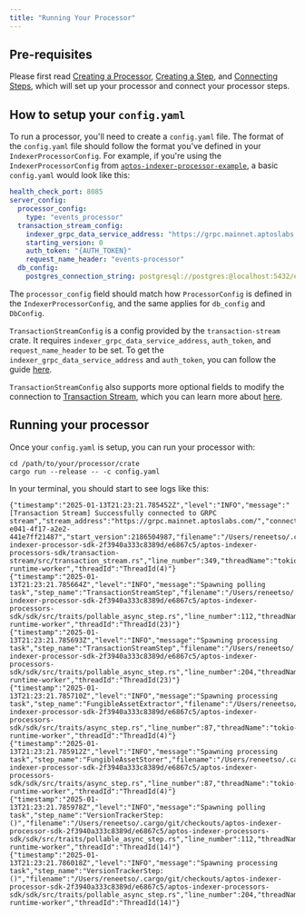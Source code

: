 ```yaml
---
title: "Running Your Processor"
---
```






## Pre-requisites

Please first read [Creating a Processor](/build/indexer/indexer-sdk/documentation/create-processor), [Creating a Step](/build/indexer/indexer-sdk/documentation/steps), and [Connecting Steps](/build/indexer/indexer-sdk/documentation/connect-steps), which will set up your processor and connect your processor steps.

## How to setup your `config.yaml`

To run a processor, you&apos;ll need to create a `config.yaml` file.
The format of the `config.yaml` file should follow the format you&apos;ve defined in your `IndexerProcessorConfig`.
For example, if you&apos;re using the `IndexerProcessorConfig` from [`aptos-indexer-processor-example`](https://github.com/aptos-labs/aptos-indexer-processor-example/blob/main/aptos-indexer-processor-example/src/config/indexer_processor_config.rs), a basic `config.yaml` would look like this:

```yaml
health_check_port: 8085
server_config:
  processor_config:
    type: "events_processor"
  transaction_stream_config:
    indexer_grpc_data_service_address: "https://grpc.mainnet.aptoslabs.com:443"
    starting_version: 0
    auth_token: "{AUTH_TOKEN}"
    request_name_header: "events-processor"
  db_config:
    postgres_connection_string: postgresql://postgres:@localhost:5432/example
```

The `processor_config` field should match how `ProcessorConfig` is defined in the `IndexerProcessorConfig`, and the same applies for `db_config` and `DbConfig`.

`TransactionStreamConfig` is a config provided by the `transaction-stream` crate.
It requires `indexer_grpc_data_service_address`, `auth_token`, and `request_name_header` to be set.
To get the `indexer_grpc_data_service_address` and `auth_token`, you can follow the guide [here](/build/indexer/txn-stream/aptos-hosted-txn-stream).

`TransactionStreamConfig` also supports more optional fields to modify the connection to [Transaction Stream](/build/indexer/txn-stream), which you can learn more about [here](https://github.com/aptos-labs/aptos-indexer-processor-sdk/tree/main/aptos-indexer-processors-sdk/transaction-stream).

## Running your processor

Once your `config.yaml` is setup, you can run your processor with:

```shellscript
cd /path/to/your/processor/crate
cargo run --release -- -c config.yaml
```

In your terminal, you should start to see logs like this:

```shellscript
{"timestamp":"2025-01-13T21:23:21.785452Z","level":"INFO","message":"[Transaction Stream] Successfully connected to GRPC stream","stream_address":"https://grpc.mainnet.aptoslabs.com/","connection_id":"ec67ecc4-e041-4f17-a2e2-441e7ff21487","start_version":2186504987,"filename":"/Users/reneetso/.cargo/git/checkouts/aptos-indexer-processor-sdk-2f3940a333c8389d/e6867c5/aptos-indexer-processors-sdk/transaction-stream/src/transaction_stream.rs","line_number":349,"threadName":"tokio-runtime-worker","threadId":"ThreadId(4)"}
{"timestamp":"2025-01-13T21:23:21.785664Z","level":"INFO","message":"Spawning polling task","step_name":"TransactionStreamStep","filename":"/Users/reneetso/.cargo/git/checkouts/aptos-indexer-processor-sdk-2f3940a333c8389d/e6867c5/aptos-indexer-processors-sdk/sdk/src/traits/pollable_async_step.rs","line_number":112,"threadName":"tokio-runtime-worker","threadId":"ThreadId(23)"}
{"timestamp":"2025-01-13T21:23:21.785693Z","level":"INFO","message":"Spawning processing task","step_name":"TransactionStreamStep","filename":"/Users/reneetso/.cargo/git/checkouts/aptos-indexer-processor-sdk-2f3940a333c8389d/e6867c5/aptos-indexer-processors-sdk/sdk/src/traits/pollable_async_step.rs","line_number":204,"threadName":"tokio-runtime-worker","threadId":"ThreadId(23)"}
{"timestamp":"2025-01-13T21:23:21.785710Z","level":"INFO","message":"Spawning processing task","step_name":"FungibleAssetExtractor","filename":"/Users/reneetso/.cargo/git/checkouts/aptos-indexer-processor-sdk-2f3940a333c8389d/e6867c5/aptos-indexer-processors-sdk/sdk/src/traits/async_step.rs","line_number":87,"threadName":"tokio-runtime-worker","threadId":"ThreadId(4)"}
{"timestamp":"2025-01-13T21:23:21.785912Z","level":"INFO","message":"Spawning processing task","step_name":"FungibleAssetStorer","filename":"/Users/reneetso/.cargo/git/checkouts/aptos-indexer-processor-sdk-2f3940a333c8389d/e6867c5/aptos-indexer-processors-sdk/sdk/src/traits/async_step.rs","line_number":87,"threadName":"tokio-runtime-worker","threadId":"ThreadId(4)"}
{"timestamp":"2025-01-13T21:23:21.785978Z","level":"INFO","message":"Spawning polling task","step_name":"VersionTrackerStep: ()","filename":"/Users/reneetso/.cargo/git/checkouts/aptos-indexer-processor-sdk-2f3940a333c8389d/e6867c5/aptos-indexer-processors-sdk/sdk/src/traits/pollable_async_step.rs","line_number":112,"threadName":"tokio-runtime-worker","threadId":"ThreadId(14)"}
{"timestamp":"2025-01-13T21:23:21.786018Z","level":"INFO","message":"Spawning processing task","step_name":"VersionTrackerStep: ()","filename":"/Users/reneetso/.cargo/git/checkouts/aptos-indexer-processor-sdk-2f3940a333c8389d/e6867c5/aptos-indexer-processors-sdk/sdk/src/traits/pollable_async_step.rs","line_number":204,"threadName":"tokio-runtime-worker","threadId":"ThreadId(14)"}
```
